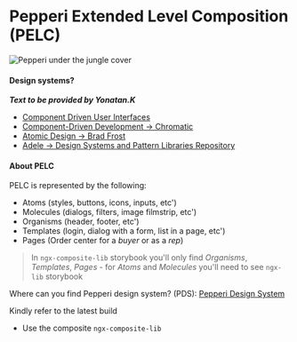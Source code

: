
<Meta title="Pepperi Extended Level Composition" />

# Pepperi Extended Level Composition (PELC)

![Pepperi under the jungle cover](https://yonatankof.com/misc/pepp/Pepperi_under_the_jungle_cover.svg)
#### Design systems?

***Text to be provided by Yonatan.K***

- [Component Driven User Interfaces](https://www.componentdriven.org/)
- [Component-Driven Development -> Chromatic](https://www.chromatic.com/blog/component-driven-development/)
- [Atomic Design -> Brad Frost](https://bradfrost.com/blog/post/atomic-web-design/)
- [Adele -> Design Systems and Pattern Libraries Repository](https://adele.uxpin.com)

#### About PELC

PELC is represented by the following:

- Atoms (styles, buttons, icons, inputs, etc')
- Molecules (dialogs, filters, image filmstrip, etc')
- Organisms (header, footer, etc')
- Templates (login, dialog with a form, list in a page, etc')
- Pages (Order center for a _buyer_ or as a _rep_)

> In `ngx-composite-lib` storybook you'll only find _Organisms_, _Templates_, _Pages_ - for _Atoms_ and _Molecules_ you'll need to see `ngx-lib` storybook

Where can you find Pepperi design system? (PDS):
[Pepperi Design System](https://www.chromatic.com/builds?appId=60ae3e9eff8e4c003b2f90d4)

Kindly refer to the latest build

- Use the composite `ngx-composite-lib`